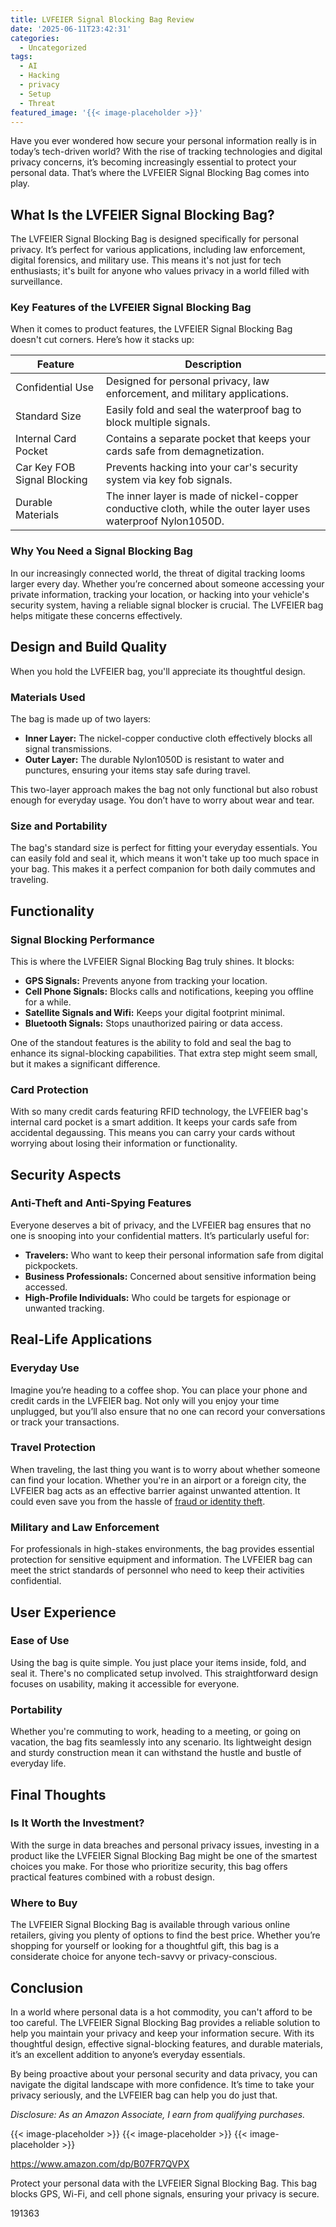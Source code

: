 ```yaml
---
title: LVFEIER Signal Blocking Bag Review
date: '2025-06-11T23:42:31'
categories:
  - Uncategorized
tags:
  - AI
  - Hacking
  - privacy
  - Setup
  - Threat
featured_image: '{{< image-placeholder >}}'
---
```


<p>Have you ever wondered how secure your personal information really is in today’s tech-driven world? With the rise of tracking technologies and digital privacy concerns, it’s becoming increasingly essential to protect your personal data. That’s where the LVFEIER Signal Blocking Bag comes into play.</p> <p><a rel="nofollow" target="_blank" title="LVFEIER Signal Blocking Bag, Anti-Tracking, Anti-Spying, GPS RFID Signal Blocker,Radiation Protection for Cell Phones, Key Fobs and Credit Cards Privacy Protection" href="https://www.amazon.com/dp/B07FR7QVPX?tag=8118903-20" style='text-decoration: none; box-shadow: none;'></a></p> <p><a rel="nofollow" target="_blank" title="Check out the LVFEIER Signal Blocking Bag, Anti-Tracking, Anti-Spying, GPS RFID Signal Blocker,Radiation Protection for Cell Phones, Key Fobs and Credit Cards Privacy Protection here." href="https://www.amazon.com/dp/B07FR7QVPX?tag=8118903-20" style='text-decoration: none; box-shadow: none;'></a></p> <h2>What Is the LVFEIER Signal Blocking Bag?</h2> <p>The LVFEIER Signal Blocking Bag is designed specifically for personal privacy. It’s perfect for various applications, including law enforcement, digital forensics, and military use. This means it's not just for tech enthusiasts; it's built for anyone who values privacy in a world filled with surveillance.</p> <h3>Key Features of the LVFEIER Signal Blocking Bag</h3> <p>When it comes to product features, the LVFEIER Signal Blocking Bag doesn't cut corners. Here’s how it stacks up:</p> <table> <thead> <tr> <th>Feature</th> <th>Description</th> </tr> </thead> <tbody> <tr> <td>Confidential Use</td> <td>Designed for personal privacy, law enforcement, and military applications.</td> </tr> <tr> <td>Standard Size</td> <td>Easily fold and seal the waterproof bag to block multiple signals.</td> </tr> <tr> <td>Internal Card Pocket</td> <td>Contains a separate pocket that keeps your cards safe from demagnetization.</td> </tr> <tr> <td>Car Key FOB Signal Blocking</td> <td>Prevents hacking into your car's security system via key fob signals.</td> </tr> <tr> <td>Durable Materials</td> <td>The inner layer is made of nickel-copper conductive cloth, while the outer layer uses waterproof Nylon1050D.</td> </tr> </tbody> </table> <h3>Why You Need a Signal Blocking Bag</h3> <p>In our increasingly connected world, the threat of digital tracking looms larger every day. Whether you’re concerned about someone accessing your private information, tracking your location, or hacking into your vehicle's security system, having a reliable signal blocker is crucial. The LVFEIER bag helps mitigate these concerns effectively.</p> <h2>Design and Build Quality</h2> <p>When you hold the LVFEIER bag, you'll appreciate its thoughtful design.</p> <h3>Materials Used</h3> <p>The bag is made up of two layers:</p> <ul> <li> <strong>Inner Layer:</strong> The nickel-copper conductive cloth effectively blocks all signal transmissions.</li> <li> <strong>Outer Layer:</strong> The durable Nylon1050D is resistant to water and punctures, ensuring your items stay safe during travel.</li> </ul> <p>This two-layer approach makes the bag not only functional but also robust enough for everyday usage. You don’t have to worry about wear and tear.</p> <h3>Size and Portability</h3> <p>The bag's standard size is perfect for fitting your everyday essentials. You can easily fold and seal it, which means it won't take up too much space in your bag. This makes it a perfect companion for both daily commutes and traveling.</p> <p><a rel="nofollow" target="_blank" title="LVFEIER Signal Blocking Bag, Anti-Tracking, Anti-Spying, GPS RFID Signal Blocker,Radiation Protection for Cell Phones, Key Fobs and Credit Cards Privacy Protection" href="https://www.amazon.com/dp/B07FR7QVPX?tag=8118903-20" style='text-decoration: none; box-shadow: none;'></a></p> <p><a rel="nofollow" target="_blank" title="Learn more about the LVFEIER Signal Blocking Bag, Anti-Tracking, Anti-Spying, GPS RFID Signal Blocker,Radiation Protection for Cell Phones, Key Fobs and Credit Cards Privacy Protection here." href="https://www.amazon.com/dp/B07FR7QVPX?tag=8118903-20" style='text-decoration: none; box-shadow: none;'></a></p> </p><p></p><p></p><p></p><p><h2>Functionality</h2> <h3>Signal Blocking Performance</h3> <p>This is where the LVFEIER Signal Blocking Bag truly shines. It blocks:</p> <ul> <li> <strong>GPS Signals:</strong> Prevents anyone from tracking your location.</li> <li> <strong>Cell Phone Signals:</strong> Blocks calls and notifications, keeping you offline for a while.</li> <li> <strong>Satellite Signals and Wifi:</strong> Keeps your digital footprint minimal.</li> <li> <strong>Bluetooth Signals:</strong> Stops unauthorized pairing or data access.</li> </ul> <p>One of the standout features is the ability to fold and seal the bag to enhance its signal-blocking capabilities. That extra step might seem small, but it makes a significant difference.</p> <h3>Card Protection</h3> <p>With so many credit cards featuring RFID technology, the LVFEIER bag's internal card pocket is a smart addition. It keeps your cards safe from accidental degaussing. This means you can carry your cards without worrying about losing their information or functionality.</p> <h2>Security Aspects</h2> <h3>Anti-Theft and Anti-Spying Features</h3> <p>Everyone deserves a bit of privacy, and the LVFEIER bag ensures that no one is snooping into your confidential matters. It’s particularly useful for:</p> <ul> <li> <strong>Travelers:</strong> Who want to keep their personal information safe from digital pickpockets.</li> <li> <strong>Business Professionals:</strong> Concerned about sensitive information being accessed.</li> <li> <strong>High-Profile Individuals:</strong> Who could be targets for espionage or unwanted tracking.</li> </ul> <p><a rel="nofollow" target="_blank" title="LVFEIER Signal Blocking Bag, Anti-Tracking, Anti-Spying, GPS RFID Signal Blocker,Radiation Protection for Cell Phones, Key Fobs and Credit Cards Privacy Protection" href="https://www.amazon.com/dp/B07FR7QVPX?tag=8118903-20" style='text-decoration: none; box-shadow: none;'></a></p> <h2>Real-Life Applications</h2> <h3>Everyday Use</h3> <p>Imagine you’re heading to a coffee shop. You can place your phone and credit cards in the LVFEIER bag. Not only will you enjoy your time unplugged, but you’ll also ensure that no one can record your conversations or track your transactions.</p> <h3>Travel Protection</h3> <p>When traveling, the last thing you want is to worry about whether someone can find your location. Whether you're in an airport or a foreign city, the LVFEIER bag acts as an effective barrier against unwanted attention. It could even save you from the hassle of <a href="https://scambytes360.com/freezing-a-seniors-credit-to-prevent-fraud/" title="How to Freeze a Senior’s Credit to Prevent Fraud"  data-wpil-monitor-id="103">fraud or identity theft</a>.</p> <h3>Military and Law Enforcement</h3> <p>For professionals in high-stakes environments, the bag provides essential protection for sensitive equipment and information. The LVFEIER bag can meet the strict standards of personnel who need to keep their activities confidential.</p> <h2>User Experience</h2> <h3>Ease of Use</h3> <p>Using the bag is quite simple. You just place your items inside, fold, and seal it. There's no complicated setup involved. This straightforward design focuses on usability, making it accessible for everyone.</p> <h3>Portability</h3> <p>Whether you're commuting to work, heading to a meeting, or going on vacation, the bag fits seamlessly into any scenario. Its lightweight design and sturdy construction mean it can withstand the hustle and bustle of everyday life.</p> <p><a rel="nofollow" target="_blank" title="LVFEIER Signal Blocking Bag, Anti-Tracking, Anti-Spying, GPS RFID Signal Blocker,Radiation Protection for Cell Phones, Key Fobs and Credit Cards Privacy Protection" href="https://www.amazon.com/dp/B07FR7QVPX?tag=8118903-20" style='text-decoration: none; box-shadow: none;'></a></p> <h2>Final Thoughts</h2> <h3>Is It Worth the Investment?</h3> <p>With the surge in data breaches and personal privacy issues, investing in a product like the LVFEIER Signal Blocking Bag might be one of the smartest choices you make. For those who prioritize security, this bag offers practical features combined with a robust design.</p> <h3>Where to Buy</h3> <p>The LVFEIER Signal Blocking Bag is available through various online retailers, giving you plenty of options to find the best price. Whether you’re shopping for yourself or looking for a thoughtful gift, this bag is a considerate choice for anyone tech-savvy or privacy-conscious.</p> <h2>Conclusion</h2> <p>In a world where personal data is a hot commodity, you can't afford to be too careful. The LVFEIER Signal Blocking Bag provides a reliable solution to help you maintain your privacy and keep your information secure. With its thoughtful design, effective signal-blocking features, and durable materials, it’s an excellent addition to anyone’s everyday essentials.</p> <p>By being proactive about your personal security and data privacy, you can navigate the digital landscape with more confidence. It’s time to take your privacy seriously, and the LVFEIER bag can help you do just that.</p> <p><a rel="nofollow" target="_blank" title="Discover more about the LVFEIER Signal Blocking Bag, Anti-Tracking, Anti-Spying, GPS RFID Signal Blocker,Radiation Protection for Cell Phones, Key Fobs and Credit Cards Privacy Protection." href="https://www.amazon.com/dp/B07FR7QVPX?tag=8118903-20" style='text-decoration: none; box-shadow: none;'></a></p> <p><i>Disclosure: As an Amazon Associate, I earn from qualifying purchases.</i></p>
{{< image-placeholder >}}
{{< image-placeholder >}}
{{< image-placeholder >}}




https://www.amazon.com/dp/B07FR7QVPX

Protect your personal data with the LVFEIER Signal Blocking Bag. This bag blocks GPS, Wi-Fi, and cell phone signals, ensuring your privacy is secure.

191363
